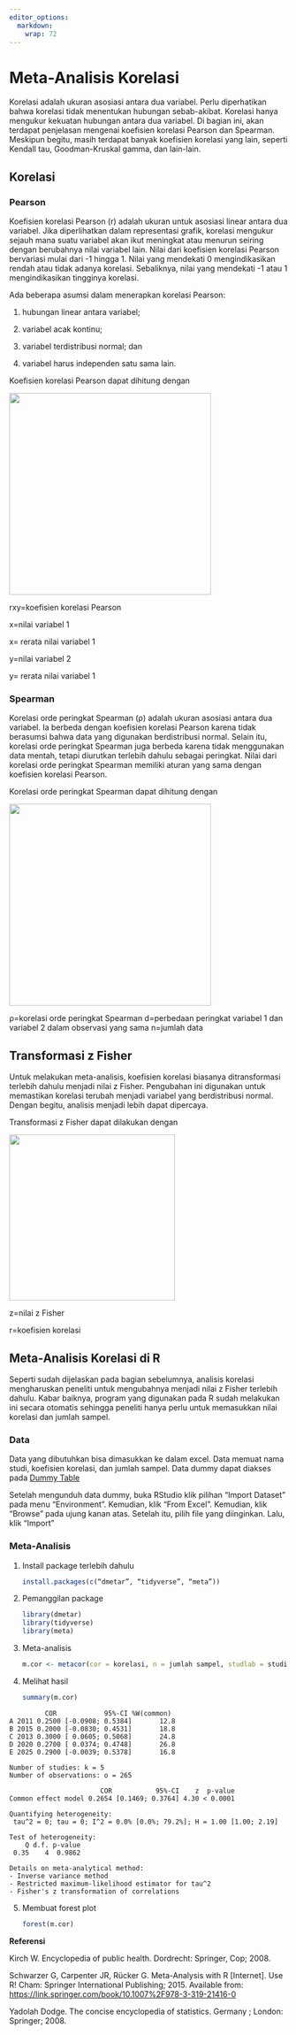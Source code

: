 ```yaml
---
editor_options: 
  markdown: 
    wrap: 72
---
```


# Meta-Analisis Korelasi

Korelasi adalah ukuran asosiasi antara dua variabel. Perlu diperhatikan
bahwa korelasi tidak menentukan hubungan sebab-akibat. Korelasi hanya
mengukur kekuatan hubungan antara dua variabel. Di bagian ini, akan
terdapat penjelasan mengenai koefisien korelasi Pearson dan Spearman.
Meskipun begitu, masih terdapat banyak koefisien korelasi yang lain,
seperti Kendall tau, Goodman-Kruskal gamma, dan lain-lain.

## Korelasi

### Pearson

Koefisien korelasi Pearson (r) adalah ukuran untuk asosiasi linear
antara dua variabel. Jika diperlihatkan dalam representasi grafik,
korelasi mengukur sejauh mana suatu variabel akan ikut meningkat atau
menurun seiring dengan berubahnya nilai variabel lain. Nilai dari
koefisien korelasi Pearson bervariasi mulai dari -1 hingga 1. Nilai yang
mendekati 0 mengindikasikan rendah atau tidak adanya korelasi.
Sebaliknya, nilai yang mendekati -1 atau 1 mengindikasikan tingginya
korelasi.

Ada beberapa asumsi dalam menerapkan korelasi Pearson:

1.  hubungan linear antara variabel;

2.  variabel acak kontinu;

3.  variabel terdistribusi normal; dan

4.  variabel harus independen satu sama lain.

Koefisien korelasi Pearson dapat dihitung dengan

![](images/Screenshot%202025-06-11%20121809.png){width="365"}

rxy=koefisien korelasi Pearson

x=nilai variabel 1

x= rerata nilai variabel 1

y=nilai variabel 2

y= rerata nilai variabel 1

### Spearman

Korelasi orde peringkat Spearman (ρ) adalah ukuran asosiasi antara dua
variabel. Ia berbeda dengan koefisien korelasi Pearson karena tidak
berasumsi bahwa data yang digunakan berdistribusi normal. Selain itu,
korelasi orde peringkat Spearman juga berbeda karena tidak menggunakan
data mentah, tetapi diurutkan terlebih dahulu sebagai peringkat. Nilai
dari korelasi orde peringkat Spearman memiliki aturan yang sama dengan
koefisien korelasi Pearson.

Korelasi orde peringkat Spearman dapat dihitung dengan

![](images/Screenshot%202025-06-11%20121833.png){width="365"}

ρ=korelasi orde peringkat Spearman d=perbedaan peringkat variabel 1 dan
variabel 2 dalam observasi yang sama n=jumlah data

## Transformasi z Fisher

Untuk melakukan meta-analisis, koefisien korelasi biasanya
ditransformasi terlebih dahulu menjadi nilai z Fisher. Pengubahan ini
digunakan untuk memastikan korelasi terubah menjadi variabel yang
berdistribusi normal. Dengan begitu, analisis menjadi lebih dapat
dipercaya.

Transformasi z Fisher dapat dilakukan dengan

![](images/Screenshot%202025-06-11%20121859.png){width="300"}

z=nilai z Fisher

r=koefisien korelasi

## Meta-Analisis Korelasi di R

Seperti sudah dijelaskan pada bagian sebelumnya, analisis korelasi
mengharuskan peneliti untuk mengubahnya menjadi nilai z Fisher terlebih
dahulu. Kabar baiknya, program yang digunakan pada R sudah melakukan ini
secara otomatis sehingga peneliti hanya perlu untuk memasukkan nilai
korelasi dan jumlah sampel.

### Data

Data yang dibutuhkan bisa dimasukkan ke dalam excel. Data memuat nama
studi, koefisien korelasi, dan jumlah sampel. Data dummy dapat diakses
pada [Dummy
Table](https://docs.google.com/spreadsheets/d/1Gocpaa3V-bUGZ5fBcBjGQFifCQO8JyUQ/edit?usp=sharing&ouid=104571729736483527245&rtpof=true&sd=true)

Setelah mengunduh data dummy, buka RStudio klik pilihan “Import Dataset”
pada menu “Environment”. Kemudian, klik “From Excel”. Kemudian, klik
“Browse” pada ujung kanan atas. Setelah itu, pilih file yang diinginkan.
Lalu, klik “Import”

### Meta-Analisis

1.  Install package terlebih dahulu

    ``` r
    install.packages(c(“dmetar”, “tidyverse”, “meta”))
    ```

2.  Pemanggilan package

    ``` r
    library(dmetar)
    library(tidyverse)
    library(meta)
    ```

3.  Meta-analisis

    ``` r
    m.cor <- metacor(cor = korelasi, n = jumlah sampel, studlab = studi, data = Dummy_Correlation, fixed = FALSE, random = TRUE, method.tau = "REML")
    ```

4.  Melihat hasil

    ``` r
    summary(m.cor)
    ```

```         
         COR            95%-CI %W(common)
A 2011 0.2500 [-0.0908; 0.5384]       12.8
B 2015 0.2000 [-0.0830; 0.4531]       18.8
C 2013 0.3000 [ 0.0605; 0.5068]       24.8
D 2020 0.2700 [ 0.0374; 0.4748]       26.8
E 2025 0.2900 [-0.0039; 0.5378]       16.8

Number of studies: k = 5
Number of observations: o = 265

                       COR           95%-CI    z  p-value
Common effect model 0.2654 [0.1469; 0.3764] 4.30 < 0.0001

Quantifying heterogeneity:
 tau^2 = 0; tau = 0; I^2 = 0.0% [0.0%; 79.2%]; H = 1.00 [1.00; 2.19]

Test of heterogeneity:
    Q d.f. p-value
 0.35    4  0.9862

Details on meta-analytical method:
- Inverse variance method
- Restricted maximum-likelihood estimator for tau^2
- Fisher's z transformation of correlations
```

5.  Membuat forest plot

    ``` r
    forest(m.cor)
    ```

**Referensi**

Kirch W. Encyclopedia of public health. Dordrecht: Springer, Cop; 2008.

Schwarzer G, Carpenter JR, Rücker G. Meta-Analysis with R [Internet].
Use R! Cham: Springer International Publishing; 2015. Available from:
<https://link.springer.com/book/10.1007%2F978-3-319-21416-0>

Yadolah Dodge. The concise encyclopedia of statistics. Germany ; London:
Springer; 2008.
